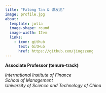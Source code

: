 ```yaml
---
title: "Falong Tan & 谭发龙"
image: profile.jpg
about:
  template: jolla
  image-shape: round
  image-width: 12em
  links:
    - icon: github
      text: GitHub
      href: https://github.com/jingzzeng
---
```


**Associate Professor (tenure-track)**

*International Institute of Finance*\
*School of Management*\
*University of Science and Technology of China*
